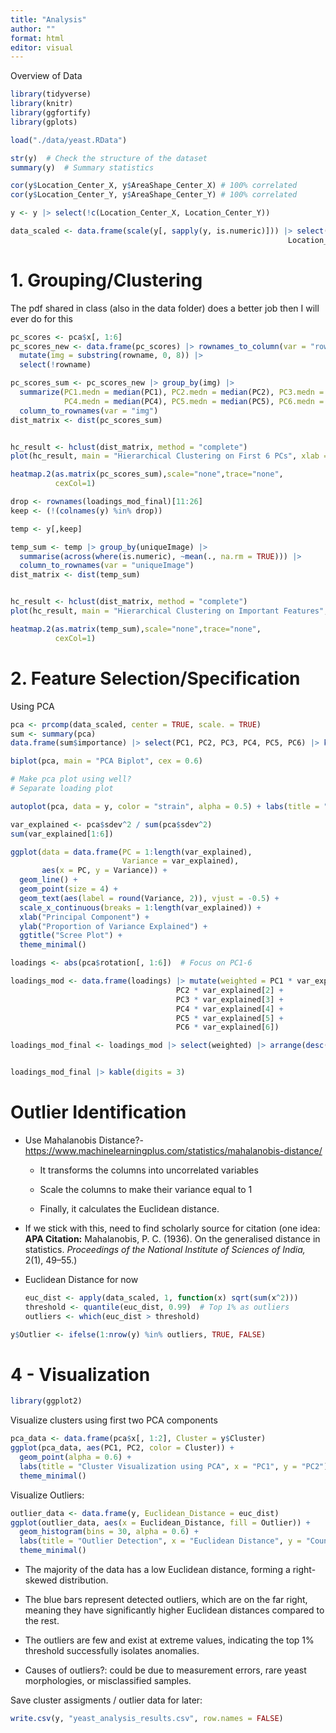 ```yaml
---
title: "Analysis"
author: ""
format: html
editor: visual
---
```


Overview of Data

```r
library(tidyverse)
library(knitr) 
library(ggfortify)
library(gplots)

load("./data/yeast.RData")

str(y)  # Check the structure of the dataset
summary(y)  # Summary statistics

cor(y$Location_Center_X, y$AreaShape_Center_X) # 100% correlated
cor(y$Location_Center_Y, y$AreaShape_Center_Y) # 100% correlated

y <- y |> select(!c(Location_Center_X, Location_Center_Y))

data_scaled <- data.frame(scale(y[, sapply(y, is.numeric)])) |> select(!c(Location_Center_X,
                                                              Location_Center_Y))
```

# 1. Grouping/Clustering

The pdf shared in class (also in the data folder) does a better job then I will ever do for this

```r
pc_scores <- pca$x[, 1:6]
pc_scores_new <- data.frame(pc_scores) |> rownames_to_column(var = "rowname") |>
  mutate(img = substring(rowname, 0, 8)) |>
  select(!rowname)

pc_scores_sum <- pc_scores_new |> group_by(img) |>
  summarize(PC1.medn = median(PC1), PC2.medn = median(PC2), PC3.medn = median(PC3),
            PC4.medn = median(PC4), PC5.medn = median(PC5), PC6.medn = median(PC6)) |>
  column_to_rownames(var = "img")
dist_matrix <- dist(pc_scores_sum)


hc_result <- hclust(dist_matrix, method = "complete")
plot(hc_result, main = "Hierarchical Clustering on First 6 PCs", xlab = "", sub = "")

heatmap.2(as.matrix(pc_scores_sum),scale="none",trace="none",
          cexCol=1)

drop <- rownames(loadings_mod_final)[11:26]
keep <- (!(colnames(y) %in% drop))

temp <- y[,keep]

temp_sum <- temp |> group_by(uniqueImage) |>
  summarise(across(where(is.numeric), ~mean(., na.rm = TRUE))) |>
  column_to_rownames(var = "uniqueImage")
dist_matrix <- dist(temp_sum)


hc_result <- hclust(dist_matrix, method = "complete")
plot(hc_result, main = "Hierarchical Clustering on Important Features", xlab = "", sub = "")

heatmap.2(as.matrix(temp_sum),scale="none",trace="none",
          cexCol=1)
```

# 2. Feature Selection/Specification

Using PCA

```r
pca <- prcomp(data_scaled, center = TRUE, scale. = TRUE)
sum <- summary(pca)
data.frame(sum$importance) |> select(PC1, PC2, PC3, PC4, PC5, PC6) |> kable()
```

```r
biplot(pca, main = "PCA Biplot", cex = 0.6)

# Make pca plot using well?
# Separate loading plot

autoplot(pca, data = y, color = "strain", alpha = 0.5) + labs(title = "PCA Plot", color = "Strain")
```

```r
var_explained <- pca$sdev^2 / sum(pca$sdev^2)
sum(var_explained[1:6])

ggplot(data = data.frame(PC = 1:length(var_explained), 
                         Variance = var_explained),
       aes(x = PC, y = Variance)) +
  geom_line() +
  geom_point(size = 4) +
  geom_text(aes(label = round(Variance, 2)), vjust = -0.5) +
  scale_x_continuous(breaks = 1:length(var_explained)) +
  xlab("Principal Component") +
  ylab("Proportion of Variance Explained") +
  ggtitle("Scree Plot") +
  theme_minimal()
```

```r
loadings <- abs(pca$rotation[, 1:6])  # Focus on PC1-6

loadings_mod <- data.frame(loadings) |> mutate(weighted = PC1 * var_explained[1] +
                                     PC2 * var_explained[2] +
                                     PC3 * var_explained[3] +
                                     PC4 * var_explained[4] +
                                     PC5 * var_explained[5] +
                                     PC6 * var_explained[6])

loadings_mod_final <- loadings_mod |> select(weighted) |> arrange(desc(weighted)) 


loadings_mod_final |> kable(digits = 3)
```

# Outlier Identification

-   Use Mahalanobis Distance?- <https://www.machinelearningplus.com/statistics/mahalanobis-distance/>

    -   It transforms the columns into uncorrelated variables

    -   Scale the columns to make their variance equal to 1

    -   Finally, it calculates the Euclidean distance.

-   If we stick with this, need to find scholarly source for citation (one idea: **APA Citation:** Mahalanobis, P. C. (1936). On the generalised distance in statistics. *Proceedings of the National Institute of Sciences of India,* 2(1), 49–55.)

-   Euclidean Distance for now

    ```r
    euc_dist <- apply(data_scaled, 1, function(x) sqrt(sum(x^2)))
    threshold <- quantile(euc_dist, 0.99)  # Top 1% as outliers
    outliers <- which(euc_dist > threshold)
    ```

```r
y$Outlier <- ifelse(1:nrow(y) %in% outliers, TRUE, FALSE)
```

# 4 - Visualization

```r
library(ggplot2)
```

Visualize clusters using first two PCA components

```r
pca_data <- data.frame(pca$x[, 1:2], Cluster = y$Cluster)
ggplot(pca_data, aes(PC1, PC2, color = Cluster)) +
  geom_point(alpha = 0.6) +
  labs(title = "Cluster Visualization using PCA", x = "PC1", y = "PC2") +
  theme_minimal()
```

Visualize Outliers:

```r
outlier_data <- data.frame(y, Euclidean_Distance = euc_dist)
ggplot(outlier_data, aes(x = Euclidean_Distance, fill = Outlier)) +
  geom_histogram(bins = 30, alpha = 0.6) +
  labs(title = "Outlier Detection", x = "Euclidean Distance", y = "Count") +
  theme_minimal()
```

-   The majority of the data has a low Euclidean distance, forming a right-skewed distribution.

-   The blue bars represent detected outliers, which are on the far right, meaning they have significantly higher Euclidean distances compared to the rest.

-   The outliers are few and exist at extreme values, indicating the top 1% threshold successfully isolates anomalies.

-   Causes of outliers?: could be due to measurement errors, rare yeast morphologies, or misclassified samples.

Save cluster assigments / outlier data for later:

```r
write.csv(y, "yeast_analysis_results.csv", row.names = FALSE)
```


